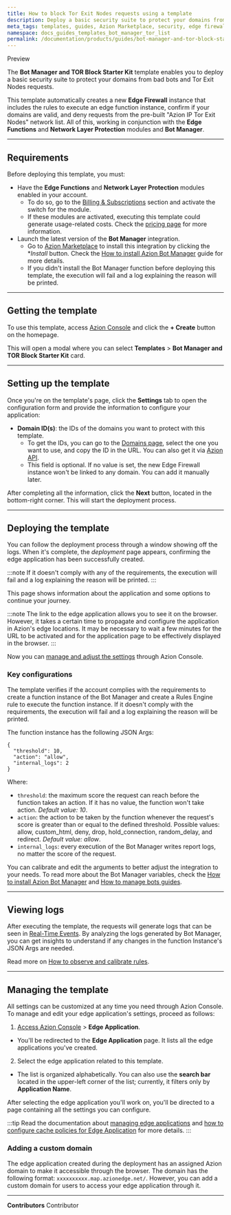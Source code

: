 ```yaml
---
title: How to block Tor Exit Nodes requests using a template
description: Deploy a basic security suite to protect your domains from bad bots and Tor Exit Nodes requests.
meta_tags: templates, guides, Azion Marketplace, security, edge firewall
namespace: docs_guides_templates_bot_manager_tor_list
permalink: /documentation/products/guides/bot-manager-and-tor-block-starter-kit/
---
```



<Badge variant="accent">
Preview
</Badge>

The **Bot Manager and TOR Block Starter Kit** template enables you to deploy a basic security suite to protect your domains from bad bots and Tor Exit Nodes requests.

This template automatically creates a new **Edge Firewall** instance that includes the rules to execute an edge function instance, confirm if your domains are valid, and deny requests from the pre-built "Azion IP Tor Exit Nodes" network list. All of this, working in conjunction with the **Edge Functions** and **Network Layer Protection** modules and **Bot Manager**.

---

## Requirements

Before deploying this template, you must:

- Have the **Edge Functions** and **Network Layer Protection** modules enabled in your account.
    - To do so, go to the [Billing & Subscriptions](https://manager.azion.com/billing-subscriptions/subscriptions?active_tab=subscriptions) section and activate the switch for the module.
    - If these modules are activated, executing this template could generate usage-related costs. Check the [pricing page](/en/documentation/products/pricing/) for more information.
- Launch the latest version of the **Bot Manager** integration.
    - Go to [Azion Marketplace](https://console.azion.com/marketplace) to install this integration by clicking the **Install* button. Check the [How to install Azion Bot Manager](/en/documentation/products/guides/bot-manager/) guide for more details.
    - If you didn't install the Bot Manager function before deploying this template, the execution will fail and a log explaining the reason will be printed.

---

## Getting the template

To use this template, access [Azion Console](https://console.azion.com/) and click the **+ Create** button on the homepage.

This will open a modal where you can select **Templates** > **Bot Manager and TOR Block Starter Kit** card.

---

## Setting up the template

Once you're on the template's page, click the **Settings** tab to open the configuration form and provide the information to configure your application:

- **Domain ID(s)**: the IDs of the domains you want to protect with this template. 
    - To get the IDs, you can go to the [Domains page](https://console.azion.com/domains), select the one you want to use, and copy the ID in the URL. You can also get it via [Azion API](https://api.azion.com/#2249fba0-08da-47d5-8b26-f7adbe586f95).
    - This field is optional. If no value is set, the new Edge Firewall instance won't be linked to any domain. You can add it manually later.

After completing all the information, click the **Next** button, located in the bottom-right corner. This will start the deployment process.

---

## Deploying the template

You can follow the deployment process through a window showing off the logs. When it's complete, the *deployment* page appears, confirming the edge application has been successfully created.

:::note
If it doesn't comply with any of the requirements, the execution will fail and a log explaining the reason will be printed.
:::

This page shows information about the application and some options to continue your journey.

:::note
The link to the edge application allows you to see it on the browser. However, it takes a certain time to propagate and configure the application in Azion's edge locations. It may be necessary to wait a few minutes for the URL to be activated and for the application page to be effectively displayed in the browser.
:::

Now you can [manage and adjust the settings](#managing-the-template) through Azion Console.

### Key configurations

The template verifies if the account complies with the requirements to create a function instance of the Bot Manager and create a Rules Engine rule to execute the function instance. If it doesn't comply with the requirements, the execution will fail and a log explaining the reason will be printed.

The function instance has the following JSON Args:

```
{
  "threshold": 10,
  "action": "allow",
  "internal_logs": 2
}
```

Where:

- `threshold`: the maximum score the request can reach before the function takes an action. If it has no value, the function won't take action. *Default value: 10*.
- `action`: the action to be taken by the function whenever the request's score is greater than or equal to the defined threshold. Possible values: allow, custom_html, deny, drop, hold_connection, random_delay, and redirect. *Default value: allow*.
- `internal_logs`: every execution of the Bot Manager writes report logs, no matter the score of the request. 

You can calibrate and edit the arguments to better adjust the integration to your needs. To read more about the Bot Manager variables, check the [How to install Azion Bot Manager](https://www.azion.com/en/documentation/products/guides/bot-manager/) and [How to manage bots guides](https://www.azion.com/en/documentation/products/guides/secure/manage-bots/).

---

## Viewing logs

After executing the template, the requests will generate logs that can be seen in [Real-Time Events](/en/documentation/products/observe/real-time-events/). By analyzing the logs generated by Bot Manager, you can get insights to understand if any changes in the function Instance's JSON Args are needed.

Read more on [How to observe and calibrate rules](/en/documentation/products/guides/secure/manage-bots/#use-real-time-events-to-observe-and-calibrate-rules).

---

## Managing the template

All settings can be customized at any time you need through Azion Console. To manage and edit your edge application's settings, proceed as follows:

1. [Access Azion Console](https://console.azion.com/) > **Edge Application**.
- You'll be redirected to the **Edge Application** page. It lists all the edge applications you've created. 
2. Select the edge application related to this template. 
- The list is organized alphabetically. You can also use the **search bar** located in the upper-left corner of the list; currently, it filters only by **Application Name**.

After selecting the edge application you'll work on, you'll be directed to a page containing all the settings you can configure.

:::tip
Read the documentation about [managing edge applications](/en/documentation/products/build/edge-application/first-steps/) and [how to configure cache policies for Edge Application](/en/documentation/products/guides/cache-settings/) for more details.
:::

### Adding a custom domain

The edge application created during the deployment has an assigned Azion domain to make it accessible through the browser. The domain has the following format: `xxxxxxxxxx.map.azionedge.net/`. However, you can add a custom domain for users to access your edge application through it.


<LinkButton outlined link="/en/documentation/products/guides/configure-a-domain/" label="go to configuring a domain guide reference" variant="secondary" /> 

---


**Contributors** <ContributorList>Contributor</ContributorList>

